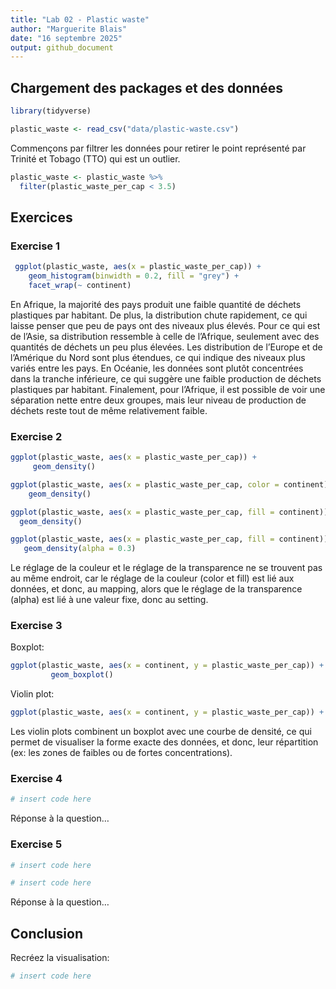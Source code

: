 ```yaml
---
title: "Lab 02 - Plastic waste"
author: "Marguerite Blais"
date: "16 septembre 2025"
output: github_document
---
```


## Chargement des packages et des données

```r
library(tidyverse) 
```

```r
plastic_waste <- read_csv("data/plastic-waste.csv")
```

Commençons par filtrer les données pour retirer le point représenté par Trinité et Tobago (TTO) qui est un outlier.

```r
plastic_waste <- plastic_waste %>%
  filter(plastic_waste_per_cap < 3.5)
```


## Exercices

### Exercise 1

```r
 ggplot(plastic_waste, aes(x = plastic_waste_per_cap)) +
    geom_histogram(binwidth = 0.2, fill = "grey") +
    facet_wrap(~ continent)
```

En Afrique, la majorité des pays produit une faible quantité de déchets plastiques par habitant. De plus, la distribution chute rapidement, ce qui laisse penser que peu de pays ont des niveaux plus élevés. Pour ce qui est de l'Asie, sa distribution ressemble à celle de l'Afrique, seulement avec des quantités de déchets un peu plus élevées. Les distribution de l'Europe et de l'Amérique du Nord sont plus étendues, ce qui indique des niveaux plus variés entre les pays. En Océanie, les données sont plutôt concentrées dans la tranche inférieure, ce qui suggère une faible production de déchets plastiques par habitant. Finalement, pour l'Afrique, il est possible de voir une séparation nette entre deux groupes, mais leur niveau de production de déchets reste tout de même relativement faible.

### Exercise 2

```r
ggplot(plastic_waste, aes(x = plastic_waste_per_cap)) +
     geom_density()

ggplot(plastic_waste, aes(x = plastic_waste_per_cap, color = continent)) +
    geom_density()

ggplot(plastic_waste, aes(x = plastic_waste_per_cap, fill = continent)) +
  geom_density()

ggplot(plastic_waste, aes(x = plastic_waste_per_cap, fill = continent)) +
   geom_density(alpha = 0.3)
```

Le réglage de la couleur et le réglage de la transparence ne se trouvent pas au même endroit, car le réglage de la couleur (color et fill) est lié aux données, et donc, au mapping, alors que le réglage de la transparence (alpha) est lié à une valeur fixe, donc au setting.


### Exercise 3

Boxplot:

```r
ggplot(plastic_waste, aes(x = continent, y = plastic_waste_per_cap)) +
         geom_boxplot()
```

Violin plot:

```r
ggplot(plastic_waste, aes(x = continent, y = plastic_waste_per_cap)) + geom_violin()
```

Les violin plots combinent un boxplot avec une courbe de densité, ce qui permet de visualiser la forme exacte des données, et donc, leur répartition (ex: les zones de faibles ou de fortes concentrations).


### Exercise 4


```r
# insert code here
```

Réponse à la question...

### Exercise 5


```r
# insert code here
```

```r
# insert code here
```

Réponse à la question...

## Conclusion

Recréez la visualisation:

```r
# insert code here
```
